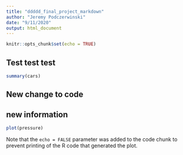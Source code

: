 ```yaml
---
title: "ddddd_final_project_markdown"
author: "Jeremy Podczerwinski"
date: "9/11/2020"
output: html_document
---
```


```r
knitr::opts_chunk$set(echo = TRUE)
```

## Test test test

```r
summary(cars)
```

## New change to code

## new information

```r
plot(pressure)
```

Note that the `echo = FALSE` parameter was added to the code chunk to prevent printing of the R code that generated the plot.
